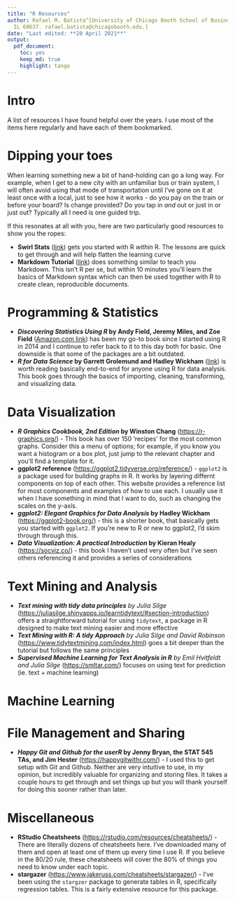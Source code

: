 ```yaml
---
title: "R Resources"
author: Rafael M. Batista^[University of Chicago Booth School of Business, Chicago,
  IL 60637. rafael.batista@chicagobooth.edu.]
date: "Last edited: **20 April 2021**"
output:
  pdf_document:
    toc: yes
    keep_md: true
    highlight: tango
---
```


\pagebreak

# Intro 

A list of resources I have found helpful over the years. I use most of the items here regularly and have each of them bookmarked. 


# Dipping your toes

When learning something new a bit of hand-holding can go a long way. For example, when I get to a new city with an unfamiliar bus or train system, I will often avoid using that mode of transportation until I've gone on it at least once with a local, just to see how it works - do you pay on the train or before your board? Is change provided? Do you tap in *and* out or just in or just out? Typically all I need is one guided trip. 

If this resonates at all with you, here are two particularly good resources to show you the ropes:

  * **Swirl Stats** ([link](https://swirlstats.com/)) gets you started with R *within* R. The lessons are quick to get through and will help flatten the learning curve
  * **Markdown Tutorial** ([link](https://www.markdowntutorial.com/)) does something similar to teach you Markdown. This isn't R per se, but within 10 minutes you'll learn the basics of Markdown syntax which can then be used together with R to create clean, reproducible documents. 
  
  

# Programming & Statistics

  * ***Discovering Statistics Using R* by Andy Field, Jeremy Miles, and Zoe Field** ([Amazon.com link](https://www.amazon.com/dp/B00HPZ4VVM/ref=cm_sw_em_r_mt_dp_U_STnREbTZY2G0S)) has been my go-to book since I started using R in 2014 and I continue to refer back to it to this day both for basic. One downside is that some of the packages are a bit outdated. 
  * ***R for Data Science* by Garrett Grolemund and Hadley Wickham** ([link](https://r4ds.had.co.nz/)) is worth reading basically end-to-end for anyone using R for data analysis. This book goes through the basics of importing, cleaning, transforming, and visualizing data.
  
  
  
  
# Data Visualization

  * ***R Graphics Cookbook, 2nd Edition* by Winston Chang** (<https://r-graphics.org/>) - This book has over 150 'recipes' for the most common graphs. Consider this a menu of options; for example, if you know you want a histogram or a box plot, just jump to the relevant chapter and you'll find a template for it.
  * **ggplot2 reference** (<https://ggplot2.tidyverse.org/reference/>) - `ggplot2` is a package used for building graphs in R. It works by layering differnt components on top of each other. This website provides a reference list for most components and examples of how to use each. I usually use it when I have something in mind that I want to do, such as changing the scales on the y-axis.
  * ***ggplot2: Elegant Graphics for Data Analysis* by Hadley Wickham** (<https://ggplot2-book.org/>) - this is a shorter book, that basically gets you started with `ggplot2`. If you're new to R or new to ggplot2, I'd skim through through this. 
  * ***Data Visualization: A practical Introduction* by Kieran Healy** (<https://socviz.co/>) - this book I haven't used very often but I've seen others referencing it and provides a series of considerations 
  
  
# Text Mining and Analysis

  * ***Text mining with tidy data principles** by Julia Silge* (<https://juliasilge.shinyapps.io/learntidytext/#section-introduction>) offers a straightforward tutorial for using `tidytext`, a package in R designed to make text mining easier and more effective
  * ***Text Mining with R: A tidy Approach** by Julia Silge and David Robinson* (<https://www.tidytextmining.com/index.html>) goes a bit deeper than the tutorial but follows the same principles
  * ***Supervised Machine Learning for Text Analysis in R** by Emil Hvitfeldt and Julia Silge* (<https://smltar.com/>) focuses on using text for prediction (ie. text + machine learning)


# Machine Learning



# File Management and Sharing

  * ***Happy Git and Github for the userR* by Jenny Bryan, the STAT 545 TAs, and Jim Hester** (<https://happygitwithr.com/>) - I used this to get setup with Git and Github. Neither are very intuitive to use, in my opinion, but incredibly valuable for organizing and storing files. It takes a couple hours to get through and set things up but you will thank yourself for doing this sooner rather than later. 
  
  
  
# Miscellaneous

  * **RStudio Cheatsheets** (<https://rstudio.com/resources/cheatsheets/>) - There are literally dozens of cheatsheets here. I've downloaded many of them and open at least one of them up every time I use R. If you believe in the 80/20 rule, these cheatsheets will cover the 80\% of things you need to know under each topic.
  * **stargazer** (<https://www.jakeruss.com/cheatsheets/stargazer/>) - I've been using the `stargzer` package to generate tables in R, specifically regression tables. This is a fairly extensive resource for this package. 
  
